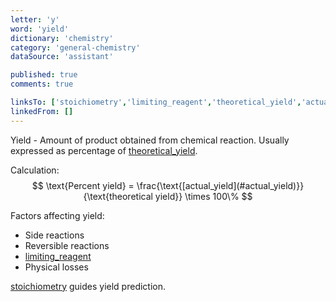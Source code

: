 ```yaml
---
letter: 'y'
word: 'yield'
dictionary: 'chemistry'
category: 'general-chemistry'
dataSource: 'assistant'

published: true
comments: true

linksTo: ['stoichiometry','limiting_reagent','theoretical_yield','actual_yield']
linkedFrom: []
---
```


<a id="yield">Yield</a> - Amount of product obtained from chemical reaction. Usually expressed as percentage of [theoretical_yield](#theoretical_yield).

Calculation:
$$
\text{Percent yield} = \frac{\text{[actual_yield](#actual_yield)}}{\text{theoretical yield}} \times 100\%
$$

Factors affecting yield:
- Side reactions
- Reversible reactions
- [limiting_reagent](#limiting_reagent)
- Physical losses

[stoichiometry](#stoichiometry) guides yield prediction.
